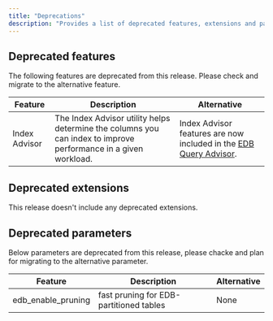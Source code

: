 ```yaml
---
title: "Deprecations"
description: "Provides a list of deprecated features, extensions and parameters for upgrading or migrating to EDB Postgres Advanced Server 16.x. "
---
```


## Deprecated features
The following features are deprecated from this release. Please check and migrate to the alternative feature.

|         Feature          | Description |                      Alternative                       |
| ------------------------ | ------------ | ---------------------------------------------------------- |
| Index Advisor | The Index Advisor utility helps determine the columns you can index to improve performance in a given workload. |  Index Advisor features are now included in the [EDB Query Advisor](/pg_extensions/query_advisor/). |

## Deprecated extensions
This release doesn't include any deprecated extensions.

## Deprecated parameters
Below parameters are deprecated from this release, please chacke and plan for migrating to the alternative parameter.

|         Feature          | Description |                      Alternative                       |
| ------------------------ | ------------ | ---------------------------------------------------------- |
| edb_enable_pruning    | fast pruning for EDB-partitioned tables | None                          |
